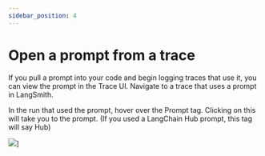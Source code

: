 ```yaml
---
sidebar_position: 4
---
```


# Open a prompt from a trace

If you pull a prompt into your code and begin logging traces that use it, you can view the prompt in the Trace UI.
Navigate to a trace that uses a prompt in LangSmith.

In the run that used the prompt, hover over the Prompt tag. Clicking on this will take you to the prompt. (If you used a LangChain Hub prompt, this tag will say Hub)

![](../static/trace_with_prompt_link.png)]
